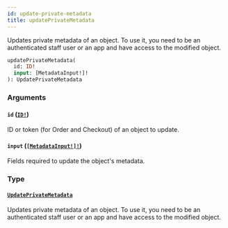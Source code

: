 ```yaml
---
id: update-private-metadata
title: updatePrivateMetadata
---
```


Updates private metadata of an object. To use it, you need to be an authenticated staff user or an app and have access to the modified object.

```graphql
updatePrivateMetadata(
  id: ID!
  input: [MetadataInput!]!
): UpdatePrivateMetadata

```

### Arguments

#### `id` ([`ID!`](../../../developer/api-reference/scalars/id))

ID or token (for Order and Checkout) of an object to update.

#### `input` ([`[MetadataInput!]!`](../../../developer/api-reference/inputs/metadata-input))

Fields required to update the object's metadata.

### Type

#### [`UpdatePrivateMetadata`](../../../developer/api-reference/objects/update-private-metadata)

Updates private metadata of an object. To use it, you need to be an authenticated staff user or an app and have access to the modified object.
